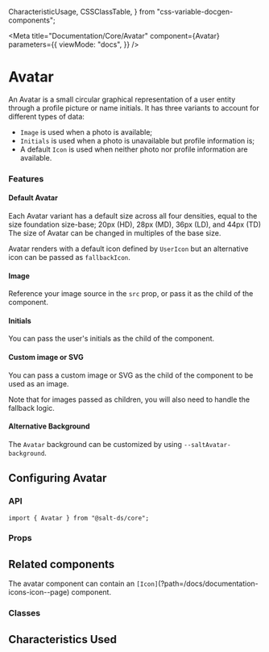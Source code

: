   CharacteristicUsage,
  CSSClassTable,
} from "css-variable-docgen-components";

<Meta
  title="Documentation/Core/Avatar"
  component={Avatar}
  parameters={{
    viewMode: "docs",
  }}
/>

# Avatar

An Avatar is a small circular graphical representation of a user entity through a profile picture or name initials.
It has three variants to account for different types of data:

- `Image` is used when a photo is available;
- `Initials` is used when a photo is unavailable but profile information is;
- A default `Icon` is used when neither photo nor profile information are available.

### Features

#### Default Avatar

Each Avatar variant has a default size across all four densities, equal to the size foundation size-base; 20px (HD), 28px (MD), 36px (LD), and 44px (TD)
The size of Avatar can be changed in multiples of the base size.

<Canvas>
  <Story id="core-avatar--default" />
</Canvas>

Avatar renders with a default icon defined by `UserIcon` but an alternative icon can be passed as `fallbackIcon`.

<Canvas>
  <Story id="core-avatar--alternative-icon" />
</Canvas>

#### Image

Reference your image source in the `src` prop, or pass it as the child of the component.

<Canvas>
  <Story id="core-avatar--with-image" />
</Canvas>

#### Initials

You can pass the user's initials as the child of the component.

<Canvas>
  <Story id="core-avatar--initials" />
</Canvas>

#### Custom image or SVG

You can pass a custom image or SVG as the child of the component to be used as an image.

<Canvas>
  <Story id="core-avatar--with-custom-svg" />
</Canvas>

Note that for images passed as children, you will also need to handle the fallback logic.

<Canvas>
  <Story id="core-avatar--image-fallback" />
</Canvas>

#### Alternative Background

The `Avatar` background can be customized by using `--saltAvatar-background`.

<Canvas>
  <Story id="core-avatar--alternative-background" />
</Canvas>

## Configuring Avatar

### API

```
import { Avatar } from "@salt-ds/core";
```

### Props

<ArgsTable of={Avatar} />

## Related components

The avatar component can contain an `[Icon]`(?path=/docs/documentation-icons-icon--page) component.

### Classes

<CSSClassTable of={Avatar} />

## Characteristics Used

<CharacteristicUsage of={Avatar} />

<HelpAndSupport />
